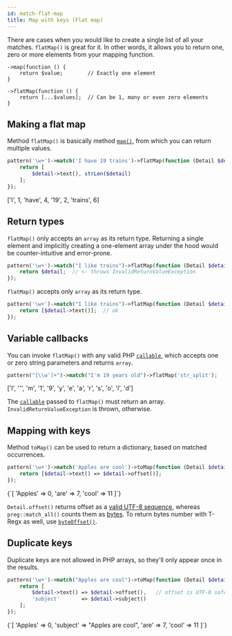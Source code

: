 ```yaml
---
id: match-flat-map
title: Map with keys (Flat map)
---
```




There are cases when you would like to create a single list of all your matches. `flatMap()` is great for it.
In other words, it allows you to return one, zero or more elements from your mapping function.

```
->map(function () {
    return $value;        // Exactly one element
}
```

```
->flatMap(function () {
    return [...$values];  // Can be 1, many or even zero elements
}
```

## Making a flat map

Method `flatMap()` is basically method [`map()`], from which you can return multiple values.

```php
pattern('\w+')->match('I have 19 trains')->flatMap(function (Detail $detail) {
    return [
        $detail->text(), strLen($detail)
    ];
});
```
<Result>['I', 1, 'have', 4, '19', 2, 'trains', 6]</Result>

## Return types

`flatMap()` only accepts an `array` as its return type. Returning a single element and implicitly creating a one-element
array under the hood would be counter-intuitive and error-prone.

```php
pattern('\w+')->match("I like trains")->flatMap(function (Detail $detail) {
    return $detail;  // <- throws InvalidReturnValueException
});
```

`flatMap()` accepts only `array` as its return type.

```php
pattern('\w+')->match("I like trains")->flatMap(function (Detail $detail) {
    return [$detail->text()];  // ok
});
```

## Variable callbacks

You can invoke `flatMap()` with any valid PHP [`callable`], which accepts one or zero string parameters and returns `array`.

```php
pattern("[\\w']+")->match("I'm 19 years old")->flatMap('str_split');
```
<Result>['I', '\'', 'm', '1', '9', 'y', 'e', 'a', 'r', 's', 'o', 'l', 'd']</Result>

The [`callable`] passed to `flatMap()` must return an array. `InvalidReturnValueException` is thrown, otherwise.

## Mapping with keys

Method `toMap()` can be used to return a dictionary, based on matched occurrences.

```php
pattern('\w+')->match('Apples are cool')->toMap(function (Detail $detail) {
    return [$detail->text() => $detail->offset()];
});
```

<Result>
{`[
    'Apples' => 0,
    'are'    => 7,
    'cool'   => 11
]`}
</Result>

`Detail.offset()` returns offset as a [valid UTF-8 sequence](match-details.md#offsets), whereas `preg::match_all()`
counts them as [bytes](match-details.md#offsets). To return bytes number with T-Regx as well,
use [`byteOffset()`](match-details.md#offsets).

## Duplicate keys

Duplicate keys are not allowed in PHP arrays, so they'll only appear once in the results.

```php
pattern('\w+')->match("Apples are cool")->toMap(function (Detail $detail) {
    return [
        $detail->text() => $detail->offset(),   // offset is UTF-8 safe
        'subject'       => $detail->subject()
    ];
});
```
<Result>
{`[
    'Apples'  => 0,
    'subject' => "Apples are cool",
    'are'     => 7,
    'cool'    => 11
]`}
</Result>

[`callable`]: https://www.php.net/manual/en/language.types.callable.php
[`map()`]: match-map.mdx
[`first()`]: match-first.mdx

